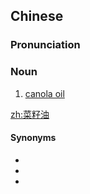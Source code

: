 ==Chinese==
{{zh-forms|type=21}}

===Pronunciation===
{{zh-pron
|m=càizǐyóu
|cat=n
}}

===Noun===
{{zh-noun}}

# [[canola oil]]

[[zh:菜籽油]]

====Synonyms====
* {{zh-l|芥花油}}
* {{zh-l|芥花籽油}}
* {{zh-l|油菜油}}